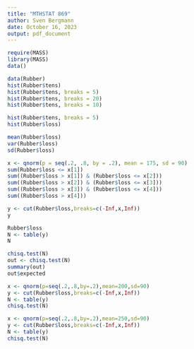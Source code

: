 ```yaml
---
title: "MTHSTAT 869"
author: Sven Bergmann
date: October 16, 2023
output: pdf_document
---
```

```r
require(MASS)
library(MASS)
data()
```
```r
data(Rubber)
hist(Rubber$tens)
hist(Rubber$tens, breaks = 5)
hist(Rubber$tens, breaks = 20)
hist(Rubber$tens, breaks = 10)
```
```r
hist(Rubber$tens, breaks = 5)
hist(Rubber$loss)
```
```r

mean(Rubber$loss)
var(Rubber$loss)
sd(Rubber$loss)
```
```r
x <- qnorm(p = seq(.2, .8, by = .2), mean = 175, sd = 90)
sum(Rubber$loss <= x[1])
sum((Rubber$loss > x[1]) & (Rubber$loss <= x[2]))
sum((Rubber$loss > x[2]) & (Rubber$loss <= x[3]))
sum((Rubber$loss > x[3]) & (Rubber$loss <= x[4]))
sum((Rubber$loss > x[4]))
```
```r
y <- cut(Rubber$loss,breaks=c(-Inf,x,Inf))
y
```
```r
Rubber$loss
N <- table(y)
N
```
```r
chisq.test(N)
out <- chisq.test(N)
summary(out)
out$expected
```
```r
x <- qnorm(p=seq(.2,.8,by=.2),mean=200,sd=90)
y <- cut(Rubber$loss,breaks=c(-Inf,x,Inf))
N <- table(y)
chisq.test(N)
```
```r
x <- qnorm(p=seq(.2,.8,by=.2),mean=250,sd=90)
y <- cut(Rubber$loss,breaks=c(-Inf,x,Inf))
N <- table(y)
chisq.test(N)
```
